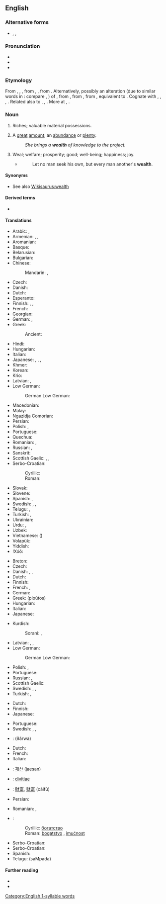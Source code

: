 ==English==
{{wikipedia}}

===Alternative forms===
* {{l|en|wealthe}}, {{l|en|welth}}, {{l|en|welthe}} {{qualifier|all obsolete}}

===Pronunciation===
* {{IPA|/wɛlθ/|lang=en}}
* {{audio|en-us-wealth.ogg|Audio (US)|lang=en}}
* {{rhymes|ɛlθ|lang=en}}

===Etymology===
From {{etyl|enm|en}} {{m|enm|welth}}, {{m|enm|welthe}}, {{m|enm|weolthe||happiness, prosperity}}, from {{etyl|ang|en}} {{m|ang|*welþ}}, {{m|ang|*weleþu}}, from {{etyl|gem-pro|en}} {{m|gem-pro|*waliþō||wealth}}.
Alternatively, possibly an alteration (due to similar words in {{m|enm|-th}}: compare {{m|enm|helth||health}}, {{m|enm|derth||dearth}}) of {{m|enm|wele||wealth, well-being, weal}}, from {{etyl|ang|en}} {{m|ang|wela||wealth, prosperity}}, from {{etyl|gem-pro|en}} {{m|gem-pro|*walô||well-being, prosperity}}, from {{etyl|ine-pro|en}} {{m|ine-pro|*wel-||good, best}}, equivalent to {{suffix|weal|th|lang=en}}. Cognate with {{cog|nl|weelde||wealth}}, {{cog|nds|weelde||wealth}}, {{cog|goh|welida}}, {{m|goh|welitha||wealth}}. Related also to {{cog|de|Wohl||welfare, well-being, weal}}, {{cog|da|vel||weal, welfare}}, {{cog|sv|väl||well-being, weal}}. More at {{l|en|weal}}, {{l|en|well}}.

===Noun===
{{en-noun|-|s}}

# {{lb|en|economics}} Riches; valuable material possessions.
# A [[great]] [[amount]]; an [[abundance]] or [[plenty]].
#: ''She brings a '''wealth''' of knowledge to the project.''
# {{lb|en|obsolete}} Weal; welfare; prosperity; good; well-being; happiness; joy.
#* {{RQ:Authorized Version|1 Corinthians|10|24}}
#*: Let no man seek his own, but every man another's '''wealth'''.

====Synonyms====
* See also [[Wikisaurus:wealth]]

====Derived terms====
* {{l|en|wealthy}}

====Translations====
{{trans-top|riches; valuable material possessions}}
* Arabic: {{t|ar|أَمْوَال|m}}, {{t|ar|ثَرْوَة|f}}
* Armenian: {{t+|hy|հարստություն}}, {{t+|hy|ինչք}}, {{t+|hy|բարիք}}
* Aromanian: {{t|rup|aveari}}
* Basque: {{t|eu|aberastasun}}
* Belarusian: {{t|be|багацце|n|alt=бага́цце|sc=Cyrl}}
* Bulgarian: {{t+|bg|богатство|n|tr=bogátstvo}}
* Chinese:
*: Mandarin: {{t+|cmn|財富|sc=Hani}}, {{t+|cmn|财富|tr=cáifù|sc=Hani}}
* Czech: {{t+|cs|bohatství|n}}
* Danish: {{t|da|rigdom}}
* Dutch: {{t+|nl|rijkdom|m}}
* Esperanto: {{t|eo|riĉeco}}
* Finnish: {{t+|fi|rikkaus}}, {{t+|fi|varallisuus}}, {{t|fi|rikkaudet|p}}
* French: {{t+|fr|richesse|f}}
* Georgian: {{t-needed|ka}}
* German: {{t+|de|Reichtum|m}}, {{t+|de|Vermögen|n}}
* Greek:
*: Ancient: {{t|grc|πλοῦτος|m}}
* Hindi: {{t+|hi|धन|m|sc=Deva}}
* Hungarian: {{t+|hu|gazdagság}}
* Italian: {{t+|it|ricchezza|f}}
* Japanese: {{t+|ja|財産|tr=ざいさん, zaisan}}, {{t+|ja|富|tr=とみ, tomi|sc=Jpan}}, {{t+|ja|財|tr=たから, takara|sc=Jpan}}, {{t+|ja|富裕|tr=ふゆう, fuyū|sc=Jpan}}
* Khmer: {{t+|km|វត្ថុ|tr=voattʰo’|sc=Khmr}}
* Korean: {{t+|ko|부유|sc=Kore}}
* Krio: {{t|kri|gentri}}
* Latvian: {{t|lv|bagātība|f}}, {{t|lv|turība|f}}
* Low German:
*: German Low German: {{t|nds-de|Riekdom}}
{{trans-mid}}
* Macedonian: {{t|mk|богатство|n|alt=бо́гатство|sc=Cyrl}}
* Malay: {{t|ms|kekayaan}}
* Ngazidja Comorian: {{t|zdj|mali|c9|c10}}
* Persian: {{t+|fa|ثروت|tr=servat|sc=fa-Arab}}
* Polish: {{t+|pl|zamożność|f}}, {{t+|pl|bogactwo|n}}
* Portuguese: {{t+|pt|riqueza|f}}
* Quechua: {{t|qu|kapuy}}
* Romanian: {{t+|ro|avere|f}}, {{t+|ro|bogăție|f}}
* Russian: {{t+|ru|бога́тство|n}}, {{t+|ru|благосостоя́ние|n}}
* Sanskrit: {{t+|sa|धन्य|n|sc=Deva}}
* Scottish Gaelic: {{t|gd|ionmhas|m}}, {{t|gd|beartas|m}}, {{t|gd|maoin|f}}
* Serbo-Croatian:
*: Cyrillic: {{t|sh|богатство|n}}
*: Roman: {{t+|sh|bogatstvo|n}}
* Slovak: {{t|sk|bohatstvo|n}}
* Slovene: {{t+|sl|bogastvo|n|alt=bogástvo}}
* Spanish: {{t+|es|prosperidad|f}}, {{t+|es|riqueza|f}}
* Swedish: {{t+|sv|rikedom|c}}, {{t+|sv|förmögenhet|c}}, {{t+|sv|välstånd|c}}
* Telugu: {{t+|te|ఐశ్వర్యము}}, {{t+|te|ధనము}}
* Turkish: {{t+|tr|servet}}, {{t+|tr|varlık}}
* Ukrainian: {{t+|uk|багатство|n|alt=бага́тство|sc=Cyrl}}
* Urdu: {{t|ur|دھن|m|tr=dhan|sc=ur-Arab}}, {{t|ur|ثروت|f|tr=sarvat|sc=ur-Arab}}
* Uzbek: {{t+|uz|boylik}}
* Vietnamese: {{t|vi|tài phúc}} ({{t|vi|財富}})
* Volapük: {{t+|vo|lieg}}
* Yiddish: {{t|yi|רײַכקײַט|f}}
* ǃXóõ: {{t|nmn|ǂkxʻái}}
{{trans-bottom}}

{{trans-top|great amount; an abundance or plenty, usually of money}}
* Breton: {{t+|br|pinvidigezh|f}}
* Czech: {{t+|cs|bohatství|n}}
* Danish: {{t|da|rigdom}}, {{t+|da|velstand}}, {{t|da|formue}}
* Dutch: {{t+|nl|rijkdom|m}}
* Finnish: {{t+|fi|rikkaus}}
* French: {{t+|fr|profusion|f}}, {{t+|fr|abondance|f}}
* German: {{t+|de|Fülle|f}}
* Greek: {{t+|el|πλούτος|m}} (ploútos)
* Hungarian: {{t+|hu|vagyon}}
* Italian: {{t+|it|abbondanza|f}}
* Japanese: {{t+|ja|豊富|tr=hōfu}}
{{trans-mid}}
* Kurdish:
*: Sorani: {{t|ku|دۆڵه‌مه‌ندی|tr=doLamandee|sc=ku-Arab}}, {{t+|ku|سامان|tr=sAmAn|sc=ku-Arab}}
* Latvian: {{t|lv|mantība|f}}, {{t|lv|bagātība|f}}, {{t|lv|labklājība|f}}
* Low German:
*: German Low German: {{t|nds-de|Riekdom}}
* Polish: {{t+|pl|bogactwo|n}}, {{t+|pl|mnóstwo}}
* Portuguese: {{t+|pt|abundância|f}}
* Russian: {{t+|ru|бога́тство|n}}, {{t+|ru|изоби́лие|n}}
* Scottish Gaelic: {{t|gd|beartas|m}}
* Swedish: {{t+|sv|rikedom|c}}, {{t+|sv|förmögenhet|c}}, {{t+|sv|välstånd|c}}
* Turkish: {{t+|tr|bolluk}}, {{t+|tr|varlıklılık}}
{{trans-bottom}}

{{trans-top|power, of the kind associated with a great deal of money}}
* Dutch: {{t+|nl|vermogen|n}}
* Finnish: {{t+|fi|rikkaus}}
* Japanese: {{t+|ja|富|tr=tomi}}
{{trans-mid}}
* Portuguese: {{t+|pt|poder|m}}
* Swedish: {{t+|sv|makt|c}}, {{t|sv|mäktighet|c}}, {{t|sv|välgång|c}}
{{trans-bottom}}

{{checktrans-top}}
* {{ttbc|ar}}: {{l|ar|ثروَة}} (θárwa) {{g|f}}
* Dutch: {{t-check|nl|weelde|f}}
* French: {{t-check|fr|richesse|f}}
* Italian: {{t-check|it|ricchezza|f}}
* {{ttbc|ko}}: [[재산]] (jaesan)
* {{ttbc|la}}: [[divitiae]] {{g|f}} {{g|p}}
* {{ttbc|cmn}}: [[財富]], [[财富]] (cáifù)
* Persian: {{t+check|fa|ثروت|tr=sarwat}}
{{trans-mid}}
* Romanian: {{t-check|ro|avere|f}}, {{t-check|ro|bogăție|f}}
* {{ttbc|sh}}:
*: Cyrillic: [[богатство]] {{g|n}}
*: Roman: [[bogatstvo]] {{g|n}}, [[imućnost]] {{g|f}}
* Serbo-Croatian: {{t-check|sh|bogatstvo|n}}
* Serbo-Croatian: {{t-check|sh|bogatstvo|n}}
* Spanish: {{t-check|es|riqueza|f}}
* Telugu: {{t+check|te|సంపద}} (saMpada)
{{trans-bottom}}

====Further reading====
* {{R:Webster 1913}}
* {{R:Century 1911}}

[[Category:English 1-syllable words]]